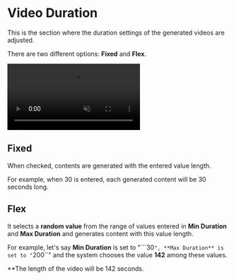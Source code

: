 # Video Duration

This is the section where the duration settings of the generated videos are adjusted.

There are two different options: **Fixed** and **Flex**.



<video autoPlay muted loop controls>
  <source src="https://forum.ve3.plus/assets/files/2024-04-28/docs-english/fabrika-sure.mp4" type="video/mp4" />
  Your browser does not support the video tag.
</video>



## Fixed

When checked, contents are generated with the entered value length.

For example, when 30 is entered, each generated content will be 30 seconds long.


## Flex

It selects a **random value** from the range of values entered in **Min Duration** and **Max Duration** and generates content with this value length.


For example, let's say **Min Duration** is set to "```30``", **Max Duration** is set to "``200``" and the system chooses the value **142** among these values. 

**The length of the video will be 142 seconds.

